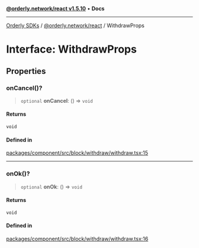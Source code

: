 [**@orderly.network/react v1.5.10**](/sdks/tech-doc/@orderly.network/react/README) • **Docs**

***

[Orderly SDKs](/sdks/tech-doc/packages) / [@orderly.network/react](/sdks/tech-doc/@orderly.network/react/README) / WithdrawProps

# Interface: WithdrawProps

## Properties

### onCancel()?

> `optional` **onCancel**: () => `void`

#### Returns

`void`

#### Defined in

[packages/component/src/block/withdraw/withdraw.tsx:15](https://github.com/OrderlyNetwork/js-sdk/blob/554ae704783e3b83c40bb234a899e8f02987d9b6/packages/component/src/block/withdraw/withdraw.tsx#L15)

***

### onOk()?

> `optional` **onOk**: () => `void`

#### Returns

`void`

#### Defined in

[packages/component/src/block/withdraw/withdraw.tsx:16](https://github.com/OrderlyNetwork/js-sdk/blob/554ae704783e3b83c40bb234a899e8f02987d9b6/packages/component/src/block/withdraw/withdraw.tsx#L16)
